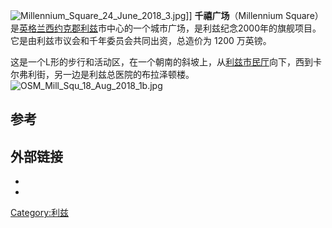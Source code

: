 [[File:Millennium_Square_24_June_2018_3.jpg|thumb]]]]
'''千禧广场'''（Millennium Square）是[[英格兰|英格兰]][[西约克郡|西约克郡]][[利兹|利兹]]市中心的一个城市广场，是利兹纪念2000年的旗舰项目。它是由利兹市议会和千年委员会共同出资，总造价为 1200 万英镑。

这是一个L形的步行和活动区，在一个朝南的斜坡上，从[[利兹市民厅|利兹市民厅]]向下，西到卡尔弗利街，另一边是利兹总医院的布拉泽顿楼。
[[File:OSM_Mill_Squ_18_Aug_2018_1b.jpg|left]]

==参考==
{{reflist}}

==外部链接==
*{{cite web |url=https://www.leeds.gov.uk/leisure/arts-and-entertainment/millennium-square |title=Millennium Square |author=<!--Not stated--> |website=www.leeds.gov.uk |publisher=Leeds City Council |accessdate=18 August 2018 |archive-date=2020-09-30 |archive-url=https://web.archive.org/web/20200930090545/https://www.leeds.gov.uk/leisure/arts-and-entertainment/millennium-square |dead-url=no }}
*{{cite web |url=https://www.leeds.gov.uk/leisure/millennium-camera |title=Millennium Square Camera |author=<!--Not stated--> |website=www.leeds.gov.uk |publisher=Leeds City Council |accessdate=17 August 2018 |archive-date=2019-07-01 |archive-url=https://web.archive.org/web/20190701011142/https://www.leeds.gov.uk/leisure/millennium-camera |dead-url=no }}
[[Category:利兹|Category:利兹]]